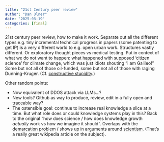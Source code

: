 ```yaml
---
title: "21st Century peer review"
author: "Dan Olner"
date: "2025-08-19"
categories: [final]
---
```


21st century peer review, how to make it work. Separate out all the different types e.g. tiny incremental technical progress in papers (some patenting to get IP) is a very different world to e.g. open urban work. Structures vastly different. Or exploratory thought pieces vs medical testing. Put in context of what we do not want to happen: what happened with supposed ‘citizen science’ for climate change, which was just idiots shouting “I am Galileo!” Some but not all of those oil-funded, some but not all of those with raging Dunning-Kruger. (Cf. [constructive stupidity](https://web.stanford.edu/~fukamit/schwartz-2008.pdf).) 

Other random points:

* Now equivalent of DDOS attack via LLMs...?
* New tools? Github as way to produce, review, edit in a fully open and traceable way?
* The ostensible goal: continue to increase real knowledge a slice at a time. But what role does or could knowledge systems play in this? Back to the original "how does science / how does knowledge growth *actually* work vs how we imagine it should". Overlaps with the [demarcation problem](https://en.wikipedia.org/wiki/Demarcation_problem) / shows up in arguments around [scientism](https://en.wikipedia.org/wiki/Scientism). (That's a really great wikipedia article on the subject).

